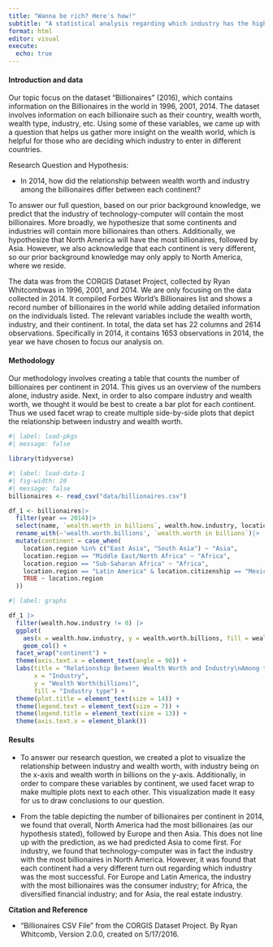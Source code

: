 ```yaml
---
title: "Wanna be rich? Here's how!"
subtitle: "A statistical analysis regarding which industry has the highest number of billionaires based on their continent"
format: html
editor: visual
execute:
  echo: true
---
```


#### Introduction and data

Our topic focus on the dataset "Billionaires" (2016), which contains information on the Billionaires in the world in 1996, 2001, 2014. The dataset involves information on each billionaire such as their country, wealth worth, wealth type, industry, etc. Using some of these variables, we came up with a question that helps us gather more insight on the wealth world, which is helpful for those who are deciding which industry to enter in different countries.

Research Question and Hypothesis:

-   In 2014, how did the relationship between wealth worth and industry among the billionaires differ between each continent?

To answer our full question, based on our prior background knowledge, we predict that the industry of technology-computer will contain the most billionaires. More broadly, we hypothesize that some continents and industries will contain more billionaires than others. Additionally, we hypothesize that North America will have the most billionaires, followed by Asia. However, we also acknowledge that each continent is very different, so our prior background knowledge may only apply to North America, where we reside.

The data was from the CORGIS Dataset Project, collected by Ryan Whitcombwas in 1996, 2001, and 2014. We are only focusing on the data collected in 2014. It compiled Forbes World's Billionaires list and shows a record number of billionaires in the world while adding detailed information on the individuals listed. The relevant variables include the wealth worth, industry, and their continent. In total, the data set has 22 columns and 2614 observations. Specifically in 2014, it contains 1653 observations in 2014, the year we have chosen to focus our analysis on.

#### Methodology

Our methodology involves creating a table that counts the number of billionaires per continent in 2014. This gives us an overview of the numbers alone, industry aside. Next, in order to also compare industry and wealth worth, we thought it would be best to create a bar plot for each continent. Thus we used facet wrap to create multiple side-by-side plots that depict the relationship between industry and wealth worth.

```r
#| label: load-pkgs
#| message: false

library(tidyverse)
```

```r
#| label: load-data-1
#| fig-width: 20
#| message: false
billionaires <- read_csv("data/billionaires.csv")

df_1 <- billionaires|>
  filter(year == 2014)|>
  select(name, `wealth.worth in billions`, wealth.how.industry, location.region, location.citizenship)|>
  rename_with(~'wealth.worth.billions', `wealth.worth in billions`)|>
  mutate(continent = case_when(
    location.region %in% c("East Asia", "South Asia") ~ "Asia",
    location.region == "Middle East/North Africa" ~ "Africa",
    location.region == "Sub-Saharan Africa" ~ "Africa",
    location.region == "Latin America" & location.citizenship == "Mexico" ~ "North America",
    TRUE ~ location.region
  ))
```

```r
#| label: graphs

df_1 |>
  filter(wealth.how.industry != 0) |>
  ggplot(
    aes(x = wealth.how.industry, y = wealth.worth.billions, fill = wealth.how.industry)) +
    geom_col() + 
  facet_wrap("continent") +
  theme(axis.text.x = element_text(angle = 90)) +
  labs(title = "Relationship Between Wealth Worth and Industry\nAmong the Billionaires in each Continent in 2014", 
       x = "Industry", 
       y = "Wealth Worth(billions)",
       fill = "Industry type") +
  theme(plot.title = element_text(size = 14)) +
  theme(legend.text = element_text(size = 7)) +
  theme(legend.title = element_text(size = 13)) +
  theme(axis.text.x = element_blank())

```

#### Results

-   To answer our research question, we created a plot to visualize the relationship between industry and wealth worth, with industry being on the x-axis and wealth worth in billions on the y-axis. Additionally, in order to compare these variables by continent, we used facet wrap to make multiple plots next to each other. This visualization made it easy for us to draw conclusions to our question.

-   From the table depicting the number of billionaires per continent in 2014, we found that overall, North America had the most billionaires (as our hypothesis stated), followed by Europe and then Asia. This does not line up with the prediction, as we had predicted Asia to come first. For industry, we found that technology-computer was in fact the industry with the most billionaires in North America. However, it was found that each continent had a very different turn out regarding which industry was the most successful. For Europe and Latin America, the industry with the most billionaires was the consumer industry; for Africa, the diversified financial industry; and for Asia, the real estate industry.

**Citation and Reference**

-   "Billionaires CSV File" from the CORGIS Dataset Project. By Ryan Whitcomb, Version 2.0.0, created on 5/17/2016.
